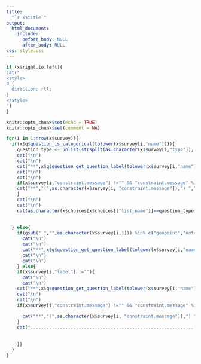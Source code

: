 ```yaml
---
title:
  "`r x$title`"
output:
  html_document:
    include:
      before_body: NULL
      after_body: NULL
css: style.css
---
```


```r
if (x$right.to.left){
cat("
<style>
p {
  direction: rtl;
}
</style>
")
}
```

```r

knitr::opts_chunk$set(echo = TRUE)
knitr::opts_chunk$set(comment = NA)

```


```r

for(i in 1:nrow(x$survey)){
  if(x$q$question_is_categorical(tolower(x$survey[i,"name"]))){
    question_type <- unlist(strsplit(as.character(x$survey[i,"type"]), split = " ")) 
    cat("\n")
    cat("\n")
    cat("**",x$q$question_get_question_label(tolower(x$survey[i,"name"])),"**", "  (",question_type[1], ")", sep = "")
    cat("\n")
    cat("\n")
    if(x$survey[i,"constraint.message"] !="" && "constraint.message" %in% names(x$survey)){
    cat("**","(",as.character(x$survey[i, "constraint.message"]),") ","**", sep = "")
    }
    cat("\n")
    cat("\n")
    cat(as.character(x$choices[x$choices[["list_name"]]==question_type[2],"label"]), " ",sep = "  [...]  ")
    
    
  } else{
    if(gsub(" ","",as.character(x$survey[i,1])) %in% c("geopoint","note", "begingroup", "begin_group") && x$survey[i,"label"] !=""){
      cat("\n")
      cat("\n")
      cat("**",x$q$question_get_question_label(tolower(x$survey[i,"name"])), "**", sep = "")
      cat("\n")
      cat("\n")
    } else{
    if(x$survey[i,"label"] !=""){
      cat("\n")
      cat("\n")
    cat("**",x$q$question_get_question_label(tolower(x$survey[i,"name"])), "**", "   (",as.character(x$survey[i,"type"]),")", sep = "")
    cat("\n")
    cat("\n")
    if(x$survey[i,"constraint.message"] !="" && "constraint.message" %in% names(x$survey)){
  
      cat("**","(",as.character(x$survey[i, "constraint.message"]),") ","**", sep = "")
    }
    cat("...............................................................................")
    
    
    }}
  }
}

```
